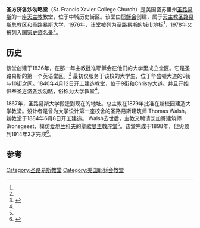 {{Infobox NRHP 
| name = 圣方济各沙勿略堂
| nrhp_type = cp
| nocat = yes
| partof = 中城历史街区
| designated_other1_name= 圣路易斯地标
| designated_other1_date= 1976
| designated_other1_abbr= STLL
| designated_other1_link= 圣路易斯地标
| designated_other1_color= #aaccff
| image = Saint Francis Xavier College Church (St. Louis, MO) - exterior.jpg
| location= 密苏里州[[圣路易斯|圣路易斯]]Lindell and N. Grand Blvds
| coordinates = {{coord|38|38|13|N|90|13|59|W|display=inline,title}}
| built = 1884-1898
| architect = Thomas Walsh<br>Henry Switzer
| architecture = 哥特复兴
| added = 1978年7月7日
| partof_refnum = 78003392<ref name=nris>{{NRISref|2010a}}</ref>
}}
'''圣方济各沙勿略堂'''（St. Francis Xavier College Church）是美国密苏里州[[圣路易斯|圣路易斯]]的一座[[天主教|天主教]]教堂，位于中城历史街区。该堂由[[耶稣会|耶稣会]]创建，属于[[天主教圣路易斯总教区|天主教圣路易斯总教区]]和[[圣路易斯大学|圣路易斯大学]]，1976年，该堂被列为圣路易斯的城市地标<ref name=stlouis/>，1978年又被列入[[国家史迹名录|国家史迹名录]]<ref name=nris/>。

==历史==
该堂创建于1836年，在那一年主教批准耶稣会在他们的大学里成立堂区。它是圣路易斯的第一个英语堂区。<ref name=slu>{{cite web|url=http://www.slu.edu/college-church/who-we-are/early-history|title=St. Francis Xavier College Church Early History|publisher=Saint Louis University|accessdate=2014-10-10|last=|first=|archive-date=2014-10-16|archive-url=https://web.archive.org/web/20141016020010/http://www.slu.edu/college-church/who-we-are/early-history|dead-url=yes}}</ref> 最初仅服务于该校的大学生，位于华盛顿大道的9街与10街之间。1840年4月12日开工建造教堂，位于9街和Christy大道。并且开始供奉[[圣方济各沙勿略|圣方济各沙勿略]]，俗称为大学教堂<ref name=slu/>。

1867年，圣路易斯大学搬迁到现在的地址。总主教在1879年批准在新校园建造大学教堂。设计者是曾为大学设计第一座校舍的圣路易斯建筑师 Thomas Walsh。新教堂于1884年6月8日开工建造。 Walsh去世后，主教又聘请芝加哥建筑师Bronsgeest，模仿[[爱尔兰|爱尔兰]][[科夫|科夫]]的[[聖柯爾曼主教座堂|聖歌曼主教座堂]]<ref name=slu/>。该堂完成于1898年，但尖顶到1914年2才完成<ref name=stlouis>{{cite web|url=https://www.stlouis-mo.gov/government/departments/planning/cultural-resources/city-landmarks/St-Francis-Xavier-College-Church.cfm|title=St. Francis Xavier College Church - City Landmark #69|publisher=City of St. Louis|accessdate=2014-10-10|last=|first=|archive-date=2020-11-24|archive-url=https://web.archive.org/web/20201124121156/https://www.stlouis-mo.gov/government/departments/planning/cultural-resources/city-landmarks/St-Francis-Xavier-College-Church.cfm|dead-url=no}}</ref>。

==参考==
{{reflist}}

[[Category:圣路易斯教堂|Category:圣路易斯教堂]]
[[Category:美国耶稣会教堂|Category:美国耶稣会教堂]]